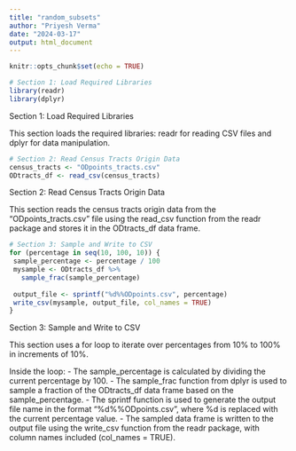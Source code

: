 ```yaml
---
title: "random_subsets"
author: "Priyesh Verma"
date: "2024-03-17"
output: html_document
---
```


```r
knitr::opts_chunk$set(echo = TRUE)
```

```r
# Section 1: Load Required Libraries
library(readr)
library(dplyr)
```

Section 1: Load Required Libraries

This section loads the required libraries: readr for reading CSV files and dplyr for data manipulation.

```r
# Section 2: Read Census Tracts Origin Data
census_tracts <- "ODpoints_tracts.csv"
ODtracts_df <- read_csv(census_tracts)
```

Section 2: Read Census Tracts Origin Data

This section reads the census tracts origin data from the "ODpoints_tracts.csv" file using the read_csv function from the readr package and stores it in the ODtracts_df data frame.

```r
# Section 3: Sample and Write to CSV
for (percentage in seq(10, 100, 10)) {
 sample_percentage <- percentage / 100
 mysample <- ODtracts_df %>%
   sample_frac(sample_percentage)
 
 output_file <- sprintf("%d%%ODpoints.csv", percentage)
 write_csv(mysample, output_file, col_names = TRUE)
}
```

Section 3: Sample and Write to CSV

This section uses a for loop to iterate over percentages from 10% to 100% in increments of 10%.

Inside the loop:
- The sample_percentage is calculated by dividing the current percentage by 100.
- The sample_frac function from dplyr is used to sample a fraction of the ODtracts_df data frame based on the sample_percentage.
- The sprintf function is used to generate the output file name in the format "%d%%ODpoints.csv", where %d is replaced with the current percentage value.
- The sampled data frame is written to the output file using the write_csv function from the readr package, with column names included (col_names = TRUE).
